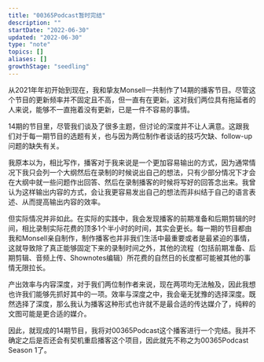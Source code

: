 ```yaml
---
title: "00365Podcast暂时完结"
description: ""
startDate: "2022-06-30"
updated: "2022-06-30"
type: "note"
topics: []
aliases: []
growthStage: "seedling"
---
```


从2021年年初开始到现在，我和挚友Monsell一共制作了14期的播客节目。尽管这个节目的更新频率并不固定且不高，但一直有在更新。这对我们两位具有拖延者的人来说，能够不一直拖着没有更新，已是一件不容易的事情。

14期的节目里，尽管我们谈及了很多主题，但讨论的深度并不让人满意。这跟我们对于每一期节目的选题有关，也与因为两位制作者谈话的技巧欠缺、follow-up问题的缺失有关。

我原本以为，相比写作，播客对于我来说是一个更加容易输出的方式，因为通常情况下我只会列一个大纲然后在录制的时候说出自己的想法，只有少部分情况下才会在大纲中就一些问题作出回答、然后在录制播客的时候将写好的回答念出来。我曾认为这样输出内容的方式，会让我更容易发出自己的想法而非纠结于自己的语言表述、从而提高输出内容的效率。

但实际情况并非如此。在实际的实践中，我会发现播客的前期准备和后期剪辑的时间，相比录制实际花费的顶多1个半小时的时间，其实会更长。每一期的节目都由我和Monsell亲自制作，制作播客也并非我们生活中最重要或者是最紧迫的事情，这就导致除了真正能够固定下来的录制时间之外，其他的流程（包括前期准备、后期剪辑、音频上传、Shownotes编辑）所花费的自然日的长度都可能被其他的事情无限拉长。

产出效率与内容深度，对于我们两位制作者来说，现在两项均无法触及，因此我想也许我们能够先抓好其中的一项。效率与深度之中，我会毫无犹豫的选择深度。既然选择了深度，那么我认为播客这种形式也许就不是最合适的传达媒介了，纯粹的文图可能是更合适的媒介。

因此，就现成的14期节目，我将对00365Podcast这个播客进行一个完结。我并不确定之后是否还会有契机重启播客这个项目，因此就先不称之为00365Podcast Season 1了。
